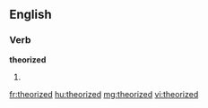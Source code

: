 ==English==

===Verb===
'''theorized'''

# {{past of|[[theorize]]}}

[[fr:theorized]]
[[hu:theorized]]
[[mg:theorized]]
[[vi:theorized]]